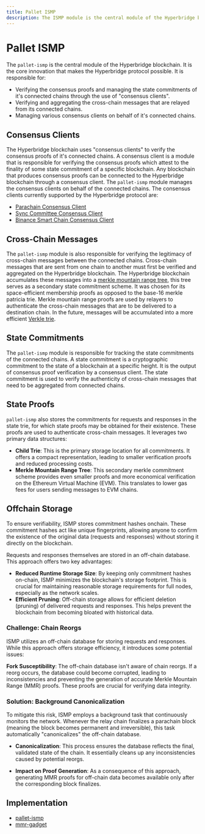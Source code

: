 ```yaml
---
title: Pallet ISMP
description: The ISMP module is the central module of the Hyperbridge blockchain. It is the core innovation that makes the Hyperbridge protocol possible.
---
```


# Pallet ISMP

The `pallet-ismp` is the central module of the Hyperbridge blockchain. It is the core innovation that makes the Hyperbridge protocol possible. It is responsible for:

 - Verifying the consensus proofs and managing the state commitments of it's connected chains through the use of "consensus clients".
 - Verifying and aggregating the cross-chain messages that are relayed from its connected chains.
 - Managing various consensus clients on behalf of it's connected chains.

 ## Consensus Clients

 The Hyperbridge blockchain uses "consensus clients" to verify the consensus proofs of it's connected chains. A consensus client is a module that is responsible for verifying the consensus proofs which attest to the finality of some state commitment of a specific blockchain. Any blockchain that produces consensus proofs can be connected to the Hyperbridge blockchain through a consensus client. The `pallet-ismp` module manages the consensus clients on behalf of the connected chains. The consensus clients currently supported by the Hyperbridge protocol are:

  - [Parachain Consensus Client](https://github.com/polytope-labs/hyperbridge/tree/main/modules/ismp/clients/parachain/client)
  - [Sync Committee Consensus Client](https://github.com/polytope-labs/hyperbridge/tree/main/modules/ismp/clients/sync-committee)
  - [Binance Smart Chain Consensus Client](https://github.com/polytope-labs/hyperbridge/blob/main/modules/ismp/clients/bsc/src/lib.rs)

## Cross-Chain Messages

The `pallet-ismp` module is also responsible for verifying the legitimacy of cross-chain messages between the connected chains. Cross-chain messages that are sent from one chain to another must first be verified and aggregated on the Hyperbridge blockchain. The Hyperbridge blockchain accumulates these messages into a [merkle mountain range tree](/protocol/cryptography/merkle-trees/mountain-range), this tree serves as a secondary state commitment scheme. It was chosen for its space-efficient membership proofs as opposed to the base-16 merkle patricia trie. Merkle mountain range proofs are used by relayers to authenticate the cross-chain messages that are to be delivered to a destination chain. In the future, messages will be accumulated into a more efficient [Verkle trie](/protocol/cryptography/verkle-tries).

## State Commitments

The `pallet-ismp` module is responsible for tracking the state commitments of the connected chains. A state commitment is a cryptographic commitment to the state of a blockchain at a specific height. It is the output of consensus proof verification by a consensus client. The state commitment is used to verify the authenticity of cross-chain messages that need to be aggregated from connected chains.

## State Proofs

`pallet-ismp` also stores the commitments for requests and responses in the state trie, for which state proofs may be obtained for their existence. These proofs are used to authenticate cross-chain messages. It leverages two primary data structures:

 - **Child Trie**: This is the primary storage location for all commitments. It offers a compact representation, leading to smaller verification proofs and reduced processing costs.
 - **Merkle Mountain Range Tree**: This secondary merkle commitment scheme provides even smaller proofs and more economical verification on the Ethereum Virtual Machine (EVM). This translates to lower gas fees for users sending messages to EVM chains.

## Offchain Storage

To ensure verifiability, ISMP stores commitment hashes onchain. These commitment hashes act like unique fingerprints, allowing anyone to confirm the existence of the original data (requests and responses) without storing it directly on the blockchain.

Requests and responses themselves are stored in an off-chain database. This approach offers two key advantages:

 - **Reduced Runtime Storage Size**: By keeping only commitment hashes on-chain, ISMP minimizes the blockchain's storage footprint. This is crucial for maintaining reasonable storage requirements for full nodes, especially as the network scales.
 - **Efficient Pruning**: Off-chain storage allows for efficient deletion (pruning) of delivered requests and responses. This helps prevent the blockchain from becoming bloated with historical data.

### Challenge: Chain Reorgs

ISMP utilizes an off-chain database for storing requests and responses. While this approach offers storage efficiency, it introduces some potential issues:

**Fork Susceptibility**: The off-chain database isn't aware of chain reorgs. If a reorg occurs, the database could become corrupted, leading to inconsistencies and preventing the generation of accurate Merkle Mountain Range (MMR) proofs. These proofs are crucial for verifying data integrity.

### Solution: Background Canonicalization

To mitigate this risk, ISMP employs a background task that continuously monitors the network. Whenever the relay chain finalizes a parachain block (meaning the block becomes permanent and irreversible), this task automatically "canonicalizes" the off-chain database.

 - **Canonicalization**: This process ensures the database reflects the final, validated state of the chain. It essentially cleans up any inconsistencies caused by potential reorgs.

 - **Impact on Proof Generation**: As a consequence of this approach, generating MMR proofs for off-chain data becomes available only after the corresponding block finalizes.


## Implementation

- [pallet-ismp](https://github.com/polytope-labs/hyperbridge/tree/main/modules/ismp/pallets/pallet)
 - [mmr-gadget](https://github.com/polytope-labs/hyperbridge/blob/main/modules/trees/mmr/gadget/src/lib.rs)
